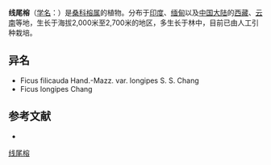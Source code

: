 {{Speciesbox
| name = 线尾榕
| status = 
| status_system = 
| image =
| genus = Ficus
| species = filicauda
| authority = Hand. -Mazz.
| subdivision_ranks =[[变种|变种]]
| subdivision =
* 线尾榕 ''F. f.'' var. ''filicauda''
* [[长柄线尾榕|长柄线尾榕]] ''F. f.'' var. ''longipes''
}}

'''线尾榕'''（[[学名|学名]]：{{lang|la|''Ficus filicauda''}}）是[[桑科|桑科]][[榕属|榕属]]的植物。分布于[[印度|印度]]、[[缅甸|缅甸]]以及[[中国大陆|中国大陆]]的[[西藏|西藏]]、[[云南|云南]]等地，生长于海拔2,000米至2,700米的地区，多生长于林中，目前已由人工引种栽培。

== 异名 ==
* Ficus filicauda Hand.-Mazz. var. longipes S. S. Chang
* Ficus longipes Chang

== 参考文献 ==
<div class="references-small">
* {{cite web| url =http://www.bioinfo.cn/db05/KmzwSpecies.php?action=view&id=13552| title =线尾榕（原变种）| work =《中国高等植物数据库全库》| publisher =中国科学院微生物研究所| author =昆明植物研究所| accessdate =2009-02-24| deadurl =yes| archiveurl =https://web.archive.org/web/20160305091214/http://www.bioinfo.cn/db05/KmzwSpecies.php?action=view&id=13552| archivedate =2016-03-05}}
</div>
{{Taxonbar|from=Q15227800}}

[[Category:榕属|线尾榕]]


{{植物小作品}}